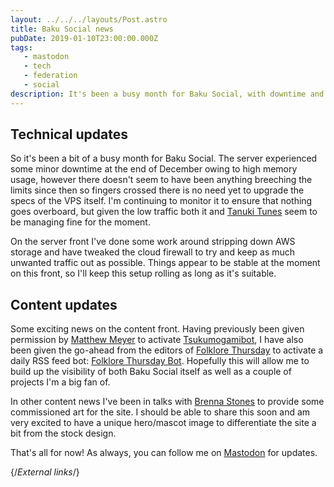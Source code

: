 ```yaml
---
layout: ../../../layouts/Post.astro
title: Baku Social news
pubDate: 2019-01-10T23:00:00.000Z
tags:
   - mastodon
   - tech
   - federation
   - social
description: It's been a busy month for Baku Social, with downtime and upgrades going on all at once.
---
```


## Technical updates

So it's been a bit of a busy month for Baku Social. The server experienced some minor downtime at the end of December owing to high memory usage, however there doesn't seem to have been anything breeching the limits since then so fingers crossed there is no need yet to upgrade the specs of the VPS itself. I'm continuing to monitor it to ensure that nothing goes overboard, but given the low traffic both it and [Tanuki Tunes][tanukitunes] seem to be managing fine for the moment.

On the server front I've done some work around stripping down AWS storage and have tweaked the cloud firewall to try and keep as much unwanted traffic out as possible. Things appear to be stable at the moment on this front, so I'll keep this setup rolling as long as it's suitable.

## Content updates

Some exciting news on the content front. Having previously been given permission by [Matthew Meyer][yokai] to activate [Tsukumogamibot][tsukumogami], I have also been given the go-ahead from the editors of [Folklore Thursday][folklorethursday] to activate a daily RSS feed bot: [Folklore Thursday Bot][folklorethursdaybot]. Hopefully this will allow me to build up the visibility of both Baku Social itself as well as a couple of projects I'm a big fan of.

In other content news I've been in talks with [Brenna Stones][brennastones] to provide some commissioned art for the site. I should be able to share this soon and am very excited to have a unique hero/mascot image to differentiate the site a bit from the stock design.

That's all for now! As always, you can follow me on [Mastodon][mastodon] for updates.

{/*External links*/}

[brennastones]: https://brennastones.com
[folklorethursday]: https://folklorethursday.com
[folklorethursdaybot]: https://github.com/Sporiff/folklorethursdaybot
[mastodon]: https://mastodon.technology/@cda
[tanukitunes]: https://tanukitunes.com/about
[tsukumogami]: https://github.com/Sporiff/tsukumogami
[yokai]: https://yokai.com
